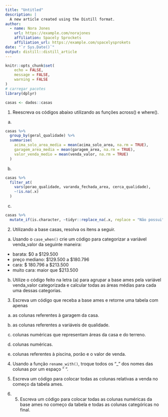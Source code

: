 ```yaml
---
title: "Untitled"
description: |
  A new article created using the Distill format.
author:
  - name: Nora Jones 
    url: https://example.com/norajones
    affiliation: Spacely Sprockets
    affiliation_url: https://example.com/spacelysprokets
date: "`r Sys.Date()`"
output: distill::distill_article
---
```


```r
knitr::opts_chunk$set(
	echo = FALSE,
	message = FALSE,
	warning = FALSE
)
# carregar pacotes
library(dplyr)

casas <- dados::casas


```


1. Reescreva os códigos abaixo utilizando as funções across() e where().

a.
```r
casas %>%
  group_by(geral_qualidade) %>%
  summarise(
    acima_solo_area_media = mean(acima_solo_area, na.rm = TRUE),
    garagem_area_media = mean(garagem_area, na.rm = TRUE),
    valor_venda_medio = mean(venda_valor, na.rm = TRUE)
  )
```


b.
```r
casas %>%
  filter_at(
    vars(porao_qualidade, varanda_fechada_area, cerca_qualidade),
    ~!is.na(.x)
  )
```


c.
```r
casas %>%
  mutate_if(is.character, ~tidyr::replace_na(.x, replace = "Não possui"))
```


2. Utilizando a base casas, resolva os itens a seguir.

a. Usando o `case_when()` crie um código para categorizar a variável venda_valor da seguinte maneira:
- barata: $0 a $129.500
- preço mediano: $129.500 a $180.796
- cara: $ 180.796 a $213.500
- muito cara: maior que $213.500



b. Utilize o código feito na letra (a) para agrupar a base ames pela variável venda_valor categorizada e calcular todas as áreas médias para cada uma dessas categorias.

3. Escreva um código que receba a base ames e retorne uma tabela com apenas

a. as colunas referentes à garagem da casa.

b. as colunas referentes a variáveis de qualidade.

c. colunas numéricas que representam áreas da casa e do terreno.

d. colunas numéricas.

e. colunas referentes à piscina, porão e o valor de venda.

4. Usando a função `rename_with()`, troque todos os "_" dos nomes das colunas por um espaço " ".

5. Escreva um código para colocar todas as colunas relativas a venda no começo da tabela ames.

6. 5. Escreva um código para colocar todas as colunas numéricas da base ames no começo da tabela e todas as colunas categóricas no final.




